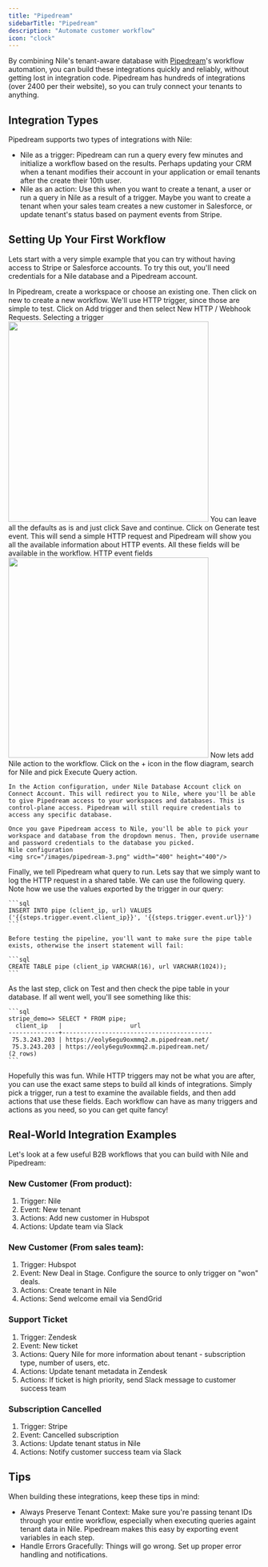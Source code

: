 ```yaml
---
title: "Pipedream"
sidebarTitle: "Pipedream"
description: "Automate customer workflow"
icon: "clock"
---
```


By combining Nile's tenant-aware database with [Pipedream](https://pipedream.com/)'s workflow automation, you can build these integrations quickly and reliably, without getting lost in integration code. Pipedream has hundreds of integrations (over 2400 per their website), so you can truly connect your tenants to anything.

## Integration Types

Pipedream supports two types of integrations with Nile:

- Nile as a trigger: Pipedream can run a query every few minutes and initialize a workflow based on the results. Perhaps updating your CRM when a tenant modifies their account in your application or email tenants after the create their 10th user.
- Nile as an action: Use this when you want to create a tenant, a user or run a query in Nile as a result of a trigger. Maybe you want to create a tenant when your sales team creates a new customer in Salesforce, or update tenant's status based on payment events from Stripe.

## Setting Up Your First Workflow

Lets start with a very simple example that you can try without having access to Stripe or Salesforce accounts. To try this out, you'll need credentials for a Nile database and a Pipedream account.

<Steps>
  <Step title="Create a workflow">
    In Pipedream, create a workspace or choose an existing one. Then click on new to create a new workflow.
  </Step>

  <Step title="Set up HTTP trigger">
    We'll use HTTP trigger, since those are simple to test. Click on Add trigger and then select New HTTP / Webhook Requests.
    Selecting a trigger
    <img src="/images/pipedream-1.png" width="400" height="400"/> 
  </Step>
  <Step>
    You can leave all the defaults as is and just click Save and continue. Click on Generate test event. This will send a simple HTTP request and Pipedream will show you all the available information about HTTP events. All these fields will be available in the workflow.
    HTTP event fields
    <img src="/images/pipedream-2.png" width="400" height="400"/> 
  </Step>
  <Step title="Add Nile action">
    Now lets add Nile action to the workflow. Click on the + icon in the flow diagram, search for Nile and pick Execute Query action.

    In the Action configuration, under Nile Database Account click on Connect Account. This will redirect you to Nile, where you'll be able to give Pipedream access to your workspaces and databases. This is control-plane access. Pipedream will still require credentials to access any specific database.

    Once you gave Pipedream access to Nile, you'll be able to pick your workspace and database from the dropdown menus. Then, provide username and password credentials to the database you picked.
    Nile configuration
    <img src="/images/pipedream-3.png" width="400" height="400"/> 
  </Step>

  <Step title="Configure the query">
    Finally, we tell Pipedream what query to run. Lets say that we simply want to log the HTTP request in a shared table. We can use the following query. Note how we use the values exported by the trigger in our query:

    ```sql
    INSERT INTO pipe (client_ip, url) VALUES
    ('{{steps.trigger.event.client_ip}}', '{{steps.trigger.event.url}}')
    ```

    Before testing the pipeline, you'll want to make sure the pipe table exists, otherwise the insert statement will fail:

    ```sql
    CREATE TABLE pipe (client_ip VARCHAR(16), url VARCHAR(1024));
    ```
  </Step>

  <Step title="Test the workflow">
    As the last step, click on Test and then check the pipe table in your database. If all went well, you'll see something like this:

    ```sql
    stripe_demo=> SELECT * FROM pipe;
      client_ip   |                   url
    --------------+------------------------------------------
     75.3.243.203 | https://eoly6egu9oxmmq2.m.pipedream.net/
     75.3.243.203 | https://eoly6egu9oxmmq2.m.pipedream.net/
    (2 rows)
    ```
  </Step>
</Steps>

Hopefully this was fun. While HTTP triggers may not be what you are after, you can use the exact same steps to build all kinds of integrations. Simply pick a trigger, run a test to examine the available fields, and then add actions that use these fields. Each workflow can have as many triggers and actions as you need, so you can get quite fancy!

## Real-World Integration Examples

Let's look at a few useful B2B workflows that you can build with Nile and Pipedream:

### New Customer (From product):
1. Trigger: Nile
2. Event: New tenant
3. Actions: Add new customer in Hubspot
4. Actions: Update team via Slack

### New Customer (From sales team):
1. Trigger: Hubspot
2. Event: New Deal in Stage. Configure the source to only trigger on "won" deals.
3. Actions: Create tenant in Nile
4. Actions: Send welcome email via SendGrid

### Support Ticket
1. Trigger: Zendesk
2. Event: New ticket
3. Actions: Query Nile for more information about tenant - subscription type, number of users, etc.
4. Actions: Update tenant metadata in Zendesk
5. Actions: If ticket is high priority, send Slack message to customer success team

### Subscription Cancelled
1. Trigger: Stripe
2. Event: Cancelled subscription
3. Actions: Update tenant status in Nile
4. Actions: Notify customer success team via Slack

## Tips

When building these integrations, keep these tips in mind:

- Always Preserve Tenant Context: Make sure you're passing tenant IDs through your entire workflow, especially when executing queries againt tenant data in Nile. Pipedream makes this easy by exporting event variables in each step.
- Handle Errors Gracefully: Things will go wrong. Set up proper error handling and notifications.